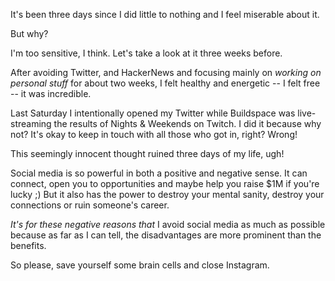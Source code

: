 

 





<BlogHead title={title} description={description} date={date} />


It's been three days since I did little to nothing and I feel miserable about it.

But why?

I'm too sensitive, I think. Let's take a look at it three weeks before.

After avoiding Twitter, and HackerNews and focusing mainly on _working on personal stuff_ for about two weeks, I felt healthy and energetic -- I felt free -- it was incredible.

Last Saturday I intentionally opened my Twitter while Buildspace was live-streaming the results of Nights & Weekends on Twitch. I did it because why not? It's okay to keep in touch with all those who got in, right? Wrong!

This seemingly innocent thought ruined three days of my life, ugh! 

Social media is so powerful in both a positive and negative sense. It can connect, open you to opportunities and maybe help you raise $1M if you're lucky ;) But it also has the power to destroy your mental sanity, destroy your connections or ruin someone's career.

 *It's for these negative reasons that* I avoid social media as much as possible because as far as I can tell, the disadvantages are more prominent than the benefits.

So please, save yourself some brain cells and close Instagram.




